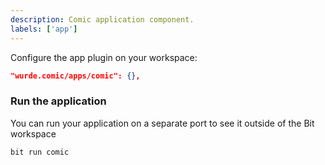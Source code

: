 ```yaml
---
description: Comic application component.
labels: ['app']
---
```


Configure the app plugin on your workspace:

```json
"wurde.comic/apps/comic": {},
```

### Run the application

You can run your application on a separate port to see it outside of the Bit workspace

```bash
bit run comic
```
